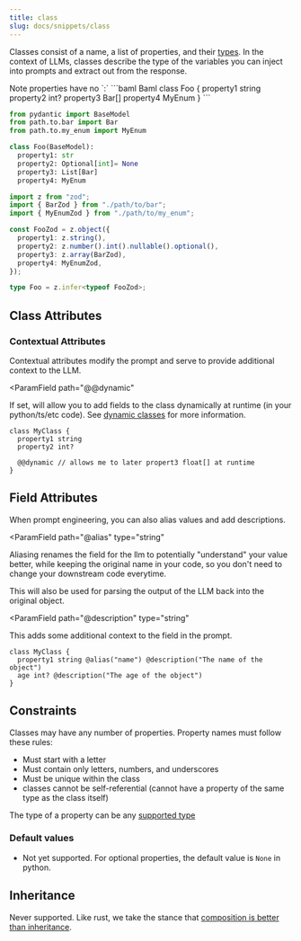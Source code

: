 ```yaml
---
title: class
slug: docs/snippets/class
---
```



Classes consist of a name, a list of properties, and their [types](supported-types.mdx).
In the context of LLMs, classes describe the type of the variables you can inject into prompts and extract out from the response.

<Warning>
  Note properties have no `:`
</Warning>

<CodeBlocks>
```baml Baml
class Foo {
  property1 string
  property2 int?
  property3 Bar[]
  property4 MyEnum
}
```

```python Python Equivalent
from pydantic import BaseModel
from path.to.bar import Bar
from path.to.my_enum import MyEnum

class Foo(BaseModel):
  property1: str
  property2: Optional[int]= None
  property3: List[Bar]
  property4: MyEnum
```

```typescript Typescript Equivalent
import z from "zod";
import { BarZod } from "./path/to/bar";
import { MyEnumZod } from "./path/to/my_enum";

const FooZod = z.object({
  property1: z.string(),
  property2: z.number().int().nullable().optional(),
  property3: z.array(BarZod),
  property4: MyEnumZod,
});

type Foo = z.infer<typeof FooZod>;
```

</CodeBlocks>

## Class Attributes
### Contextual Attributes
Contextual attributes modify the prompt and serve to provide additional context to the LLM.


<ParamField
  path="@@dynamic"
>
If set, will allow you to add fields to the class dynamically at runtime (in your python/ts/etc code). See [dynamic classes](../calling-baml/dynamic-types.mdx) for more information.
</ParamField>


```baml BAML
class MyClass {
  property1 string
  property2 int?

  @@dynamic // allows me to later propert3 float[] at runtime
}
```

## Field Attributes

When prompt engineering, you can also alias values and add descriptions.

<ParamField
  path="@alias"
  type="string"
>
Aliasing renames the field for the llm to potentially "understand" your value better, while keeping the original name in your code, so you don't need to change your downstream code everytime.

This will also be used for parsing the output of the LLM back into the original object.
</ParamField>

<ParamField
  path="@description"
  type="string"
>
This adds some additional context to the field in the prompt.
</ParamField>


```baml BAML
class MyClass {
  property1 string @alias("name") @description("The name of the object")
  age int? @description("The age of the object")
}
```

## Constraints

Classes may have any number of properties.
Property names must follow these rules:
- Must start with a letter
- Must contain only letters, numbers, and underscores
- Must be unique within the class
- classes cannot be self-referential (cannot have a property of the same type as the class itself)

The type of a property can be any [supported type](supported-types.mdx)

### Default values

- Not yet supported. For optional properties, the default value is `None` in python.

## Inheritance

Never supported. Like rust, we take the stance that [composition is better than inheritance](https://www.digitalocean.com/community/tutorials/composition-vs-inheritance).

